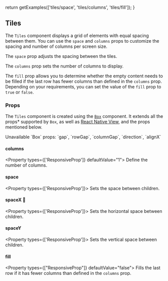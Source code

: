 

  return getExamples(['tiles/space', 'tiles/columns', 'tiles/fill']);
}

## Tiles

The `Tiles` component displays a grid of elements with equal spacing between them. You can use the `space` and `columns` props to customize the spacing and number of columns per screen size. 

The `space` prop adjusts the spacing between the tiles.

<Example title="Space" example="tiles/space" />

The `columns` prop sets the number of columns to display.

<Example title="Columns" example="tiles/columns" expandable={false} />

The `fill` prop allows you to determine whether the empty content needs to be filled if the last row has fewer columns than defined in the `columns` prop. Depending on your requirements, you can set the value of the `fill` prop to `true` or `false`.

<Example title="Fill" example="tiles/fill" expandable={false} />

### Props

The `Tiles` component is created using the [`Box`](/docs/components/box) component. It extends all the props* supported by `Box`, as well as [React Native View](https://reactnative.dev/docs/view#props), and the props mentioned below.

<Callout type="info" emoji="*">
  Unavailable `Box` props: `gap`, `rowGap`, `columnGap`, `direction`, `alignX` 
</Callout>

#### columns

<Property types={['ResponsiveProp<number>']} defaultValue="1">
  Define the number of columns.
</Property>

#### space

<Property types={['ResponsiveProp<number>']}>
  Sets the space between children.
</Property>

#### spaceX 🚀

<Property types={['ResponsiveProp<number>']}>
  Sets the horizontal space between children.
</Property>

#### spaceY

<Property types={['ResponsiveProp<number>']}>
  Sets the vertical space between children.
</Property>

#### fill

<Property types={["ResponsiveProp<boolean>"]} defaultValue="false">
  Fills the last row if it has fewer columns than defined in the `columns` prop.
</Property>




